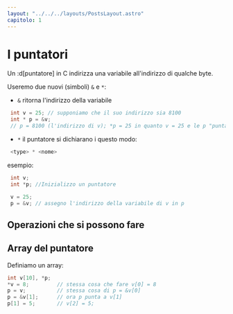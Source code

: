 ```yaml
---
layout: "../../../layouts/PostsLayout.astro"
capitolo: 1
---
```


# I puntatori

Un :d[puntatore] in C indirizza una variabile all'indirizzo di qualche byte.

Useremo due nuovi (simboli) `&` e `*`:

- `&` ritorna l'indirizzo della variabile

```c
 int v = 25; // supponiamo che il suo indirizzo sia 8100
 int * p = &v;
 // p = 8100 (l'indirizzo di v); *p = 25 in quanto v = 25 e le p "punta" a v
```

- `*` il puntatore si dichiarano i questo modo:

```c
 <type> * <nome>
```

esempio:

```c
 int v;
 int *p; //Inizializzo un puntatore

 v = 25;
 p = &v; // assegno l'indirizzo della variabile di v in p
```

## Operazioni che si possono fare

## Array del puntatore

Definiamo un array:

```c
int v[10], *p;
*v = 8;         // stessa cosa che fare v[0] = 8
p = v;          // stessa cosa di p = &v[0]
p = &v[1];      // ora p punta a v[1]
p[1] = 5;       // v[2] = 5;
```
